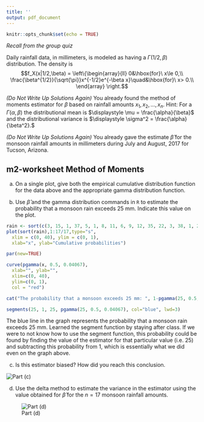 ```yaml
---
title: ''
output: pdf_document
---
```


```r
knitr::opts_chunk$set(echo = TRUE)
```


*Recall from the group quiz*

Daily rainfall data, in millimeters, is modeled as having a $\Gamma(1/2,\beta)$ distribution. The density is 
$$f_X(x|1/2,\beta) =  \left\{\begin{array}{ll}
0&\hbox{for}\ x\le 0,\\
\frac{\beta^{1/2}}{\sqrt{\pi}}x^{-1/2}e^{-\beta x}\quad&\hbox{for}\ x> 0.\\
\end{array}
\right.$$

*(Do Not Write Up Solutions Again)* You already found the method of moments estimator for $\beta$ based on rainfall amounts $x_1,x_2,\ldots,x_n$.  Hint:  For a $\Gamma(\alpha,\beta)$ the distributional mean is $\displaystyle \mu = \frac{\alpha}{\beta}$ and the distributional variance is $\displaystyle \sigma^2 = \frac{\alpha}{\beta^2}.$

*(Do Not Write Up Solutions Again)* You already gave the estimate $\hat\beta$ for the monsoon rainfall amounts in millimeters during July and August, 2017 for Tucson, Arizona.
\begin{center}
3\quad 15\quad  1\quad 37\quad 5\quad  1\quad  8\quad 11\quad  6\quad  9\quad 12\quad 35\quad 22\quad  3\quad 38\quad  1\quad  2\quad
\end{center}

## m2-worksheet Method of Moments

a. On a single plot, give both the empirical cumulative distribution function for the data above and the appropriate gamma distribution function.

b. Use $\hat\beta$ and the gamma distribution commands in ```R``` to estimate the probability that a monsoon rain exceeds 25 mm. Indicate this value on the plot.

```r
rain <- sort(c(3, 15, 1, 37, 5, 1, 8, 11, 6, 9, 12, 35, 22, 3, 38, 1, 2))
plot(sort(rain),1:17/17,type="s",
  xlim = c(0, 40), ylim = c(0, 1),
  xlab="x", ylab="Cumulative probabilities")

par(new=TRUE)

curve(pgamma(x, 0.5, 0.04067),
  xlab="", ylab="",
  xlim=c(0, 40), 
  ylim=c(0, 1),
  col = "red")

cat("The probability that a monsoon exceeds 25 mm: ", 1-pgamma(25, 0.5, 0.04067))

segments(25, 1, 25, pgamma(25, 0.5, 0.04067), col="blue", lwd=3)

```
The blue line in the graph represents the probability that a monsoon rain exceeds 25 mm. Learned the segment function by staying after class. If we were to not know how to use the segment function, this probability could be found by finding the value of the estimator for that particular value (i.e. 25) and subtracting this probability from 1, which is essentially what we did even on the graph above.

\newpage

c. Is this estimator biased? How did you reach this conclusion.

![Part (c)](c.jpeg)
\newpage

d. Use the delta method to estimate the variance in the estimator using the value obtained for $\hat\beta$ for the  $n=17$ monsoon rainfall amounts.

![Part (d)](d.jpeg)